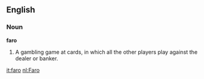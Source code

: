 ==English==

===Noun===

'''faro'''

#A gambling game at cards, in which all the other players play against the dealer or banker.

[[it:faro]]
[[nl:Faro]]